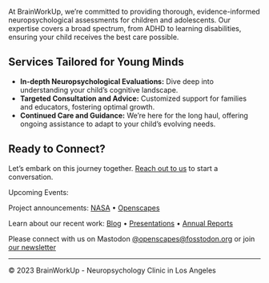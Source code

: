 




At BrainWorkUp, we're committed to providing thorough, evidence-informed neuropsychological assessments for children and adolescents. Our expertise covers a broad spectrum, from ADHD to learning disabilities, ensuring your child receives the best care possible.

## Services Tailored for Young Minds

- **In-depth Neuropsychological Evaluations:** Dive deep into understanding your child's cognitive landscape.
- **Targeted Consultation and Advice:** Customized support for families and educators, fostering optimal growth.
- **Continued Care and Guidance:** We're here for the long haul, offering ongoing assistance to adapt to your child's evolving needs.

## Ready to Connect?

Let's embark on this journey together. [Reach out to us](contact.html) to start a conversation.


Upcoming Events:

Project announcements: [NASA](https://earthdata.nasa.gov/learn/openscapes) • [Openscapes](https://www.openscapes.org/blog/2021/03/10/nasa-announcement/)

Learn about our recent work: [Blog](blog.qmd) • [Presentations](/about.qmd#slides) • [Annual Reports](https://github.com/NASA-Openscapes/how_we_work)

Please connect with us on Mastodon [\@openscapes\@fosstodon.org](https://fosstodon.org/@openscapes) or join [our newsletter](https://docs.google.com/forms/d/e/1FAIpQLSdgVXRp3V-w94GPWkR31RUfyBl37EphdQSlCOcnyeNlf8OLWw/viewform)

---

© 2023 BrainWorkUp - Neuropsychology Clinic in Los Angeles
